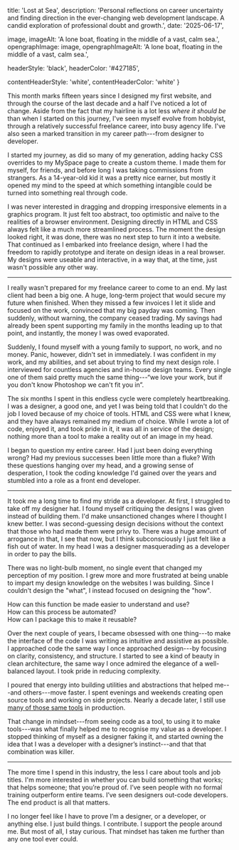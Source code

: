 
  title: 'Lost at Sea',
  description: 'Personal reflections on career uncertainty and finding direction in the ever-changing web development landscape. A candid exploration of professional doubt and growth.',
  date: '2025-06-17',

  image,
  imageAlt: 'A lone boat, floating in the middle of a vast, calm sea.',
  opengraphImage: image,
  opengraphImageAlt: 'A lone boat, floating in the middle of a vast, calm sea.',

  headerStyle: 'black',
  headerColor: '#427185',

  contentHeaderStyle: 'white',
  contentHeaderColor: 'white'
}

This month marks fifteen years since I designed my first website, and through the course of the last decade and a half I've noticed a lot of change. Aside from the fact that my hairline is a lot less *where it should be* than when I started on this journey, I've seen myself evolve from hobbyist, through a relatively successful freelance career, into busy agency life. I've also seen a marked transition in my career path---from designer to developer.

I started my journey, as did so many of my generation, adding hacky CSS overrides to my MySpace page to create a custom theme. I made them for myself, for friends, and before long I was taking commissions from strangers. As a 14-year-old kid it was a pretty nice earner, but mostly it opened my mind to the speed at which something intangible could be turned into something real through code.

I was never interested in dragging and dropping irresponsive elements in a graphics program. It just felt too abstract, too optimistic and naïve to the realities of a browser environment. Designing directly in HTML and CSS always felt like a much more streamlined process. The moment the design looked right, it was done, there was no next step to turn it into a website. That continued as I embarked into freelance design, where I had the freedom to rapidly prototype and iterate on design ideas in a real browser. My designs were useable and interactive, in a way that, at the time, just wasn't possible any other way.

---

I really wasn't prepared for my freelance career to come to an end. My last client had been a big one. A huge, long-term project that would secure my future when finished. When they missed a few invoices I let it slide and focused on the work, convinced that my big payday was coming. Then suddenly, without warning, the company ceased trading. My savings had already been spent supporting my family in the months leading up to that point, and instantly, the money I was owed evaporated.

Suddenly, I found myself with a young family to support, no work, and no money. Panic, however, didn't set in immediately. I was confident in my work, and my abilities, and set about trying to find my next design role. I interviewed for countless agencies and in-house design teams. Every single one of them said pretty much the same thing---“we love your work, but if you don't know Photoshop we can't fit you in”.

The six months I spent in this endless cycle were completely heartbreaking. I was a designer, a good one, and yet I was being told that I couldn't do the job I loved because of my choice of tools. HTML and CSS were what I knew, and they have always remained my medium of choice. While I wrote a lot of code, enjoyed it, and took pride in it, it was all in service of the design; nothing more than a tool to make a reality out of an image in my head.

I began to question my entire career. Had I just been doing everything wrong? Had my previous successes been little more than a fluke? With these questions hanging over my head, and a growing sense of desperation, I took the coding knowledge I'd gained over the years and stumbled into a role as a front end developer.

---

It took me a long time to find my stride as a developer. At first, I struggled to take off my designer hat. I found myself critiquing the designs I was given instead of building them. I'd make unsanctioned changes where I thought I knew better. I was second-guessing design decisions without the context that those who had made them were privy to. There was a huge amount of arrogance in that, I see that now, but I think subconsciously I just felt like a fish out of water. In my head I was a designer masquerading as a developer in order to pay the bills.

There was no light-bulb moment, no single event that changed my perception of my position. I grew more and more frustrated at being unable to impart my design knowledge on the websites I was building. Since I couldn't design the "what", I instead focused on designing the "how".

How can this function be made easier to understand and use?  
How can this process be automated?  
How can I package this to make it reusable?  

Over the next couple of years, I became obsessed with one thing---to make the interface of the code I was writing as intuitive and assistive as possible. I approached code the same way I once approached design---by focusing on clarity, consistency, and structure. I started to see a kind of beauty in clean architecture, the same way I once admired the elegance of a well-balanced layout. I took pride in reducing complexity.

I poured that energy into building utilities and abstractions that helped me---and others---move faster. I spent evenings and weekends creating open source tools and working on side projects. Nearly a decade later, I still use [many of those same tools](/#open-source) in production.

That change in mindset---from seeing code as a tool, to using it to make tools---was what finally helped me to recognise my value as a developer. I stopped thinking of myself as a designer faking it, and started owning the idea that I was a developer with a designer’s instinct---and that that combination was killer.

---

The more time I spend in this industry, the less I care about tools and job titles. I'm more interested in whether you can build something that works; that helps someone; that you’re proud of. I’ve seen people with no formal training outperform entire teams. I’ve seen designers out-code developers. The end product is all that matters.

I no longer feel like I have to prove I’m a designer, or a developer, or anything else. I just build things. I contribute. I support the people around me. But most of all, I stay curious. That mindset has taken me further than any one tool ever could.
